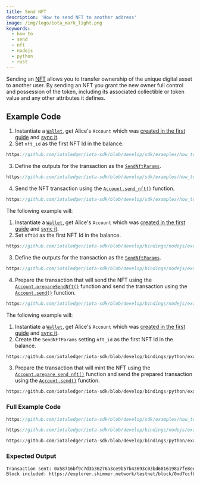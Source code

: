 ```yaml
---
title: Send NFT
description: 'How to send NFT to another address'
image: /img/logo/iota_mark_light.png
keywords:
  - how to
  - send
  - nft
  - nodejs
  - python
  - rust
---
```



Sending an [NFT](/learn/protocols/stardust/core-concepts/multi-asset-ledger/#non-fungible-tokens-nfts)
allows you to transfer ownership of the unique digital asset to another user. By sending an NFT you grant the new owner full control and possession of the token, including its
associated collectible or token value and any other attributes it defines.

## Example Code

<Tabs groupId="language" queryString>
<TabItem value="rust" label="Rust">

1. Instantiate a [`Wallet`](https://docs.rs/iota-sdk/latest/iota_sdk/wallet/core/struct.Wallet.html), get Alice's `Account` which was
   [created in the first guide](../accounts-and-addresses/create-account.mdx) and [sync it](../accounts-and-addresses/check-balance.mdx).
2. Set `nft_id` as the first NFT Id in the balance.

<div className={'hide-code-block-extras'}>

```rust reference
https://github.com/iotaledger/iota-sdk/blob/develop/sdk/examples/how_tos/nfts/send_nft.rs#L38
```

</div>

3. Define the outputs for the transaction as the [`SendNftParams`](https://docs.rs/iota-sdk/latest/iota_sdk/wallet/struct.SendNftParams.html).

<div className={'hide-code-block-extras'}>

```rust reference
https://github.com/iotaledger/iota-sdk/blob/develop/sdk/examples/how_tos/nfts/send_nft.rs#L44
```

</div>

4. Send the NFT transaction using the [`Account.send_nft()`](https://docs.rs/iota-sdk/latest/iota_sdk/wallet/struct.SendNftParams.html) function.

<div className={'hide-code-block-extras'}>

```rust reference
https://github.com/iotaledger/iota-sdk/blob/develop/sdk/examples/how_tos/nfts/send_nft.rs#L48
```

</div>

</TabItem>
<TabItem value="typescript-node" label="Typescript (Node.js)">

The following example will:

1. Instantiate a [`Wallet`](https://docs.rs/iota-sdk/latest/iota_sdk/wallet/core/struct.Wallet.html), get Alice's `Account` which was
   [created in the first guide](../accounts-and-addresses/create-account.mdx) and [sync it](../accounts-and-addresses/check-balance.mdx).
2. Set `nftId` as the first NFT Id in the balance.

<div className={'hide-code-block-extras'}>

```typescript reference
https://github.com/iotaledger/iota-sdk/blob/develop/bindings/nodejs/examples/how_tos/nfts/send_nft.ts#L43
```

</div>

3. Define the outputs for the transaction as the [`SendNftParams`](../../references/nodejs/interfaces/SendNftParams.md).

<div className={'hide-code-block-extras'}>

```typescript reference
https://github.com/iotaledger/iota-sdk/blob/develop/bindings/nodejs/examples/how_tos/nfts/send_nft.ts#L45-L50
```

</div>

4. Prepare the transaction that will send the NFT using the [`Account.prepareSendNft()`](../../references/nodejs/classes/Account.md#preparesendnft) function
   and send the transaction using the [`Account.send()`](../../references/nodejs/classes/Account.md#send)
   function.

<div className={'hide-code-block-extras'}>

```typescript reference
https://github.com/iotaledger/iota-sdk/blob/develop/bindings/nodejs/examples/how_tos/nfts/send_nft.ts#L53-L55
```

</div>

</TabItem>
<TabItem value="python" label="Python">

The following example will:

1. Instantiate a [`Wallet`](https://docs.rs/iota-sdk/latest/iota_sdk/wallet/core/struct.Wallet.html), get Alice's `Account` which was
   [created in the first guide](../accounts-and-addresses/create-account.mdx) and [sync it](../accounts-and-addresses/check-balance.mdx).
2. Create the `SendNFTParams` setting `nft_id` as the first NFT Id in the balance.

<div className={'hide-code-block-extras'}>

```python reference
https://github.com/iotaledger/iota-sdk/blob/develop/bindings/python/examples/how_tos/nfts/send_nft.py#L21-L24
```

</div>

3. Prepare the transaction that will mint the NFT using the [`Account.prepare_send_nft()`](../../references/python/iota_sdk/wallet/account.md#prepare_send_nft)
   function and send the prepared transaction using the [`Account.send()`](../../references/python/iota_sdk/wallet/account.md#send)
   function.

<div className={'hide-code-block-extras'}>

```python reference
https://github.com/iotaledger/iota-sdk/blob/develop/bindings/python/examples/how_tos/nfts/send_nft.py#L26
```

</div>

</TabItem>
</Tabs>

### Full Example Code

<Tabs groupId="language" queryString>
<TabItem value="rust" label="Rust">

```rust reference
https://github.com/iotaledger/iota-sdk/blob/develop/sdk/examples/how_tos/nfts/send_nft.rs
```

</TabItem>
<TabItem value="typescript-node" label="Typescript (Node.js)">

```typescript reference
https://github.com/iotaledger/iota-sdk/blob/develop/bindings/nodejs/examples/how_tos/nfts/send_nft.ts
```

</TabItem>
<TabItem value="python" label="Python">

```python reference
https://github.com/iotaledger/iota-sdk/blob/develop/bindings/python/examples/how_tos/nfts/send_nft.py
```

</TabItem>
</Tabs>

### Expected Output

```bash
Transaction sent: 0x58716bf9c7d3b36276a3ce9b57b43693c03bd6816198a7fe8ee1b814c424dae6
Block included: https://explorer.shimmer.network/testnet/block/0xd7ccfb7922a719dcee7e4bf15eaf3a6983c378b7a4c16adf34a3eb001cfc5773
```
